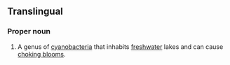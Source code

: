 ==Translingual==

===Proper noun===
{{wikipedia}}
{{head|mul|proper noun}}
# A genus of [[cyanobacteria]] that inhabits [[freshwater]] lakes and can cause [[choking bloom]]s.